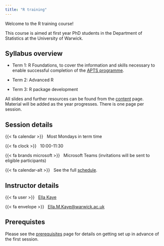 ```yaml
---
title: "R training"
---
```


Welcome to the R training course! 

This course is aimed at first year PhD students in the Department of Statistics at the University of Warwick.

## Syllabus overview

-   Term 1: R Foundations, to cover the information and skills necessary to enable successful completion of the [APTS programme](https://warwick.ac.uk/fac/sci/statistics/apts/).

-   Term 2: Advanced R

-   Term 3: R package development

All slides and further resources can be found from the [content](content.qmd) page. Material will be added as the year progresses. There is one page per session.

## Session details

{{< fa calendar >}} &nbsp; Most Mondays in term time

{{< fa clock >}} &nbsp; 10:00-11:30

{{< fa brands microsoft >}} &nbsp; Microsoft Teams (invitations will be sent to eligible participants)

{{< fa calendar-alt >}} &nbsp; See the full [schedule](schedule.qmd).

## Instructor details

{{< fa user >}} &nbsp; [Ella Kaye](https://warwick.ac.uk/fac/sci/statistics/staff/academic-research/kaye/)

{{< fa envelope >}} &nbsp; [Ella.M.Kaye@warwick.ac.uk](mailto:Ella.M.Kaye@warwick.ac.uk)

## Prerequistes

Please see the [prerequisites](prerequisites.qmd) page for details on getting set up in advance of the first session.

